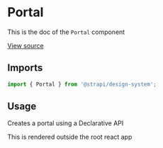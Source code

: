 
<Meta title="Design System/Technical Components/Portal" component={Portal} />

# Portal

This is the doc of the `Portal` component

[View source](https://github.com/strapi/design-system/tree/main/packages/strapi-design-system/src/Portal)

## Imports

```js
import { Portal } from '@strapi/design-system';
```

## Usage

Creates a portal using a Declarative API

<Canvas>
  <Story name="base">
    <Portal>
      <aside>
        <Typography>This is rendered outside the root react app</Typography>
      </aside>
    </Portal>
  </Story>
</Canvas>
